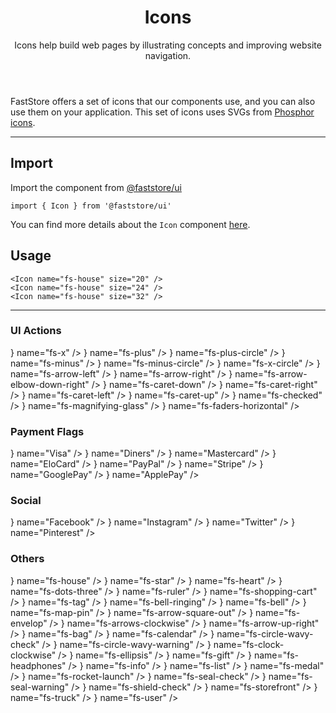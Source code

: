 
<header>

# Icons

Icons help build web pages by illustrating concepts and improving website navigation.

</header>

FastStore offers a set of icons that our components use, and you can also use them on your application. This set of icons uses SVGs from [Phosphor icons](https://phosphoricons.com/).

---

## Import

Import the component from [@faststore/ui](/../components)

```tsx copy
import { Icon } from '@faststore/ui'
```

You can find more details about the `Icon` component [here](/components/atoms/icon).

## Usage

<OverviewSection>
  <Icon name="fs-house" size="20" />
  <Icon name="fs-house" size="24" />
  <Icon name="fs-house" size="32" />
</OverviewSection>

```tsx copy
<Icon name="fs-house" size="20" />
<Icon name="fs-house" size="24" />
<Icon name="fs-house" size="32" />
```

---

### UI Actions

<IconList>
  <IconComponent icon={<Icon name="fs-x" />} name="fs-x" />
  <IconComponent icon={<Icon name="fs-plus" />} name="fs-plus" />
  <IconComponent icon={<Icon name="fs-plus-circle" />} name="fs-plus-circle" />
  <IconComponent icon={<Icon name="fs-minus" />} name="fs-minus" />
  <IconComponent icon={<Icon name="fs-minus-circle" />} name="fs-minus-circle" />
  <IconComponent icon={<Icon name="fs-x-circle" />} name="fs-x-circle" />
  <IconComponent icon={<Icon name="fs-arrow-left" />} name="fs-arrow-left" />
  <IconComponent icon={<Icon name="fs-arrow-right" />} name="fs-arrow-right" />
  <IconComponent icon={<Icon name="fs-arrow-elbow-down-right" />} name="fs-arrow-elbow-down-right" />
  <IconComponent icon={<Icon name="fs-caret-down" />} name="fs-caret-down" />
  <IconComponent icon={<Icon name="fs-caret-right" />} name="fs-caret-right" />
  <IconComponent icon={<Icon name="fs-caret-left" />} name="fs-caret-left" />
  <IconComponent icon={<Icon name="fs-caret-up" />} name="fs-caret-up" />
  <IconComponent icon={<Icon name="fs-checked" />} name="fs-checked" />
  <IconComponent icon={<Icon name="fs-magnifying-glass" />} name="fs-magnifying-glass" />
  <IconComponent icon={<Icon name="fs-faders-horizontal" />} name="fs-faders-horizontal" />
</IconList>

### Payment Flags

<IconList>
  <IconComponent icon={<Icon name="Visa" />} name="Visa" />
  <IconComponent icon={<Icon name="Diners" />} name="Diners" />
  <IconComponent icon={<Icon name="Mastercard" />} name="Mastercard" />
  <IconComponent icon={<Icon name="EloCard" />} name="EloCard" />
  <IconComponent icon={<Icon name="PayPal" />} name="PayPal" />
  <IconComponent icon={<Icon name="Stripe" />} name="Stripe" />
  <IconComponent icon={<Icon name="GooglePay" />} name="GooglePay" />
  <IconComponent icon={<Icon name="ApplePay" />} name="ApplePay" />
</IconList>

### Social

<IconList>
  <IconComponent icon={<Icon name="Facebook" />} name="Facebook" />
  <IconComponent icon={<Icon name="Instagram" />} name="Instagram" />
  <IconComponent icon={<Icon name="Twitter" />} name="Twitter" />
  <IconComponent icon={<Icon name="Pinterest" />} name="Pinterest" />
</IconList>

### Others

<IconList>
  <IconComponent icon={<Icon name="fs-house" />} name="fs-house" />
  <IconComponent icon={<Icon name="fs-star" />} name="fs-star" />
  <IconComponent icon={<Icon name="fs-heart" />} name="fs-heart" />
  <IconComponent icon={<Icon name="fs-dots-three" />} name="fs-dots-three" />
  <IconComponent icon={<Icon name="fs-ruler" />} name="fs-ruler" />
  <IconComponent icon={<Icon name="fs-shopping-cart" />} name="fs-shopping-cart" />
  <IconComponent icon={<Icon name="fs-tag" />} name="fs-tag" />
  <IconComponent icon={<Icon name="fs-bell-ringing" />} name="fs-bell-ringing" />
  <IconComponent icon={<Icon name="fs-bell" />} name="fs-bell" />
  <IconComponent icon={<Icon name="fs-map-pin" />} name="fs-map-pin" />
  <IconComponent icon={<Icon name="fs-arrow-square-out" />} name="fs-arrow-square-out" />
  <IconComponent icon={<Icon name="fs-envelop" />} name="fs-envelop" />
  <IconComponent icon={<Icon name="fs-arrows-clockwise" />} name="fs-arrows-clockwise" />
  <IconComponent icon={<Icon name="fs-arrow-up-right" />} name="fs-arrow-up-right" />
  <IconComponent icon={<Icon name="fs-bag" />} name="fs-bag" />
  <IconComponent icon={<Icon name="fs-calendar" />} name="fs-calendar" />
  <IconComponent icon={<Icon name="fs-circle-wavy-check" />} name="fs-circle-wavy-check" />
  <IconComponent icon={<Icon name="fs-circle-wavy-warning" />} name="fs-circle-wavy-warning" />
  <IconComponent icon={<Icon name="fs-clock-clockwise" />} name="fs-clock-clockwise" />
  <IconComponent icon={<Icon name="fs-ellipsis" />} name="fs-ellipsis" />
  <IconComponent icon={<Icon name="fs-gift" />} name="fs-gift" />
  <IconComponent icon={<Icon name="fs-headphones" />} name="fs-headphones" />
  <IconComponent icon={<Icon name="fs-info" />} name="fs-info" />
  <IconComponent icon={<Icon name="fs-list" />} name="fs-list" />
  <IconComponent icon={<Icon name="fs-medal" />} name="fs-medal" />
  <IconComponent icon={<Icon name="fs-rocket-launch" />} name="fs-rocket-launch" />
  <IconComponent icon={<Icon name="fs-seal-check" />} name="fs-seal-check" />
  <IconComponent icon={<Icon name="fs-seal-warning" />} name="fs-seal-warning" />
  <IconComponent icon={<Icon name="fs-shield-check" />} name="fs-shield-check" />
  <IconComponent icon={<Icon name="fs-storefront" />} name="fs-storefront" />
  <IconComponent icon={<Icon name="fs-truck" />} name="fs-truck" />
  <IconComponent icon={<Icon name="fs-user" />} name="fs-user" />
</IconList>
